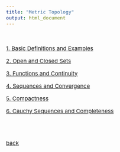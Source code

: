 ```yaml
---
title: "Metric Topology"
output: html_document
---
```


<style type="text/css">

body, td {
   font-size: 15px;
}
pre {
  font-size: 15px
}
</style>


<br>


[1. Basic Definitions and Examples](./topology/1.html)

[2. Open and Closed Sets](./topology/2.html)

[3. Functions and Continuity](./topology/3.html)

[4. Sequences and Convergence](./topology/4.html)

[5. Compactness](./topology/5.html)

[6. Cauchy Sequences and Completeness](./topology/6.html)

<br>
<br>


[back](./index.html)
